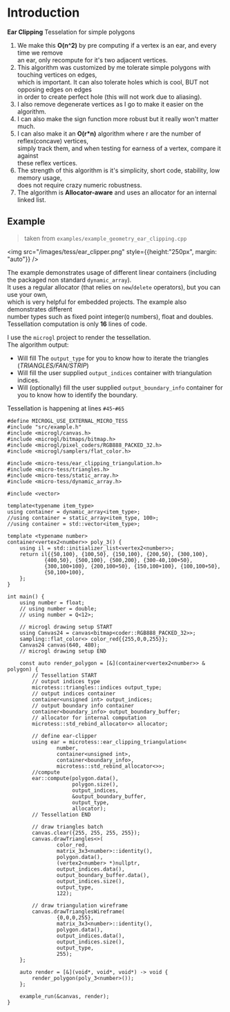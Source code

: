 # Introduction
**Ear Clipping** Tesselation for simple polygons
1. We make this **O(n^2)** by pre computing if a vertex is an ear, and every time we remove  
   an ear, only recompute for it's two adjacent vertices.
2. This algorithm was customized by me tolerate simple polygons with touching vertices on edges,  
   which is important. It can also tolerate holes which is cool, BUT not opposing edges on edges  
   in order to create perfect hole (this will not work due to aliasing).
3. I also remove degenerate vertices as I go to make it easier on the algorithm.
4. I can also make the sign function more robust but it really won't matter much.
5. I can also make it an **O(r*n)** algorithm where r are the number of reflex(concave) vertices,  
   simply track them, and when testing for earness of a vertex, compare it against  
   these reflex vertices.
6. The strength of this algorithm is it's simplicity, short code, stability, low memory usage,  
   does not require crazy numeric robustness.
7. The algorithm is **Allocator-aware** and uses an allocator for an internal linked list.

## Example

> taken from `examples/example_geometry_ear_clipping.cpp`

<img src="/images/tess/ear_clipper.png" style={{height:"250px", margin: "auto"}} />

The example demonstrates usage of different linear containers (including the packaged non standard `dynamic_array`).  
It uses a regular allocator (that relies on `new`/`delete` operators), but you can use your own,  
which is very helpful for embedded projects. The example also demonstrates different  
number types such as fixed point integer(`Q` numbers), float and doubles.    
Tessellation computation is only **16** lines of code.  
  
I use the `microgl` project to render the tessellation.  
The algorithm output:
- Will fill The `output_type` for you to know how to iterate the triangles (*TRIANGLES/FAN/STRIP*)
- Will fill the user supplied `output_indices` container with triangulation indices.
- Will (optionally) fill the user supplied `output_boundary_info` container for you to know how to identify the boundary.

Tessellation is happening at lines `#45`-`#65`
```c++-lines_numbers
#define MICROGL_USE_EXTERNAL_MICRO_TESS
#include "src/example.h"
#include <microgl/canvas.h>
#include <microgl/bitmaps/bitmap.h>
#include <microgl/pixel_coders/RGB888_PACKED_32.h>
#include <microgl/samplers/flat_color.h>

#include <micro-tess/ear_clipping_triangulation.h>
#include <micro-tess/triangles.h>
#include <micro-tess/static_array.h>
#include <micro-tess/dynamic_array.h>

#include <vector>

template<typename item_type>
using container = dynamic_array<item_type>;
//using container = static_array<item_type, 100>;
//using container = std::vector<item_type>;

template <typename number>
container<vertex2<number>> poly_3() {
    using il = std::initializer_list<vertex2<number>>;
    return il{{50,100}, {100,50}, {150,100}, {200,50}, {300,100},
            {400,50}, {500,100}, {500,200}, {300-40,100+50},
            {300,100+100}, {200,100+50}, {150,100+100}, {100,100+50},
            {50,100+100},
    };
}

int main() {
    using number = float;
    // using number = double;
    // using number = Q<12>;

    // microgl drawing setup START
    using Canvas24 = canvas<bitmap<coder::RGB888_PACKED_32>>;
    sampling::flat_color<> color_red{{255,0,0,255}};
    Canvas24 canvas(640, 480);
    // microgl drawing setup END

    const auto render_polygon = [&](container<vertex2<number>> & polygon) {
        // Tessellation START
        // output indices type
        microtess::triangles::indices output_type;
        // output indices container
        container<unsigned int> output_indices;
        // output boundary info container
        container<boundary_info> output_boundary_buffer;
        // allocator for internal computation
        microtess::std_rebind_allocator<> allocator;

        // define ear-clipper
        using ear = microtess::ear_clipping_triangulation<
                number,
                container<unsigned int>,
                container<boundary_info>,
                microtess::std_rebind_allocator<>>;
        //compute
        ear::compute(polygon.data(),
                     polygon.size(),
                     output_indices,
                     &output_boundary_buffer,
                     output_type,
                     allocator);
        // Tessellation END

        // draw triangles batch
        canvas.clear({255, 255, 255, 255});
        canvas.drawTriangles<>(
                color_red,
                matrix_3x3<number>::identity(),
                polygon.data(),
                (vertex2<number> *)nullptr,
                output_indices.data(),
                output_boundary_buffer.data(),
                output_indices.size(),
                output_type,
                122);

        // draw triangulation wireframe
        canvas.drawTrianglesWireframe(
                {0,0,0,255},
                matrix_3x3<number>::identity(),
                polygon.data(),
                output_indices.data(),
                output_indices.size(),
                output_type,
                255);
    };

    auto render = [&](void*, void*, void*) -> void {
        render_polygon(poly_3<number>());
    };

    example_run(&canvas, render);
}
```